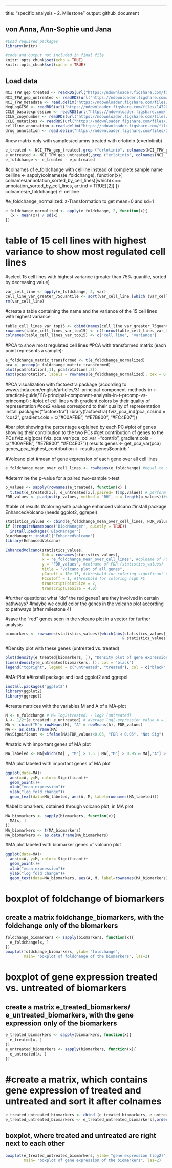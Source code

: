 ---
title: "specific analysis - 2. Milestone"
output: github_document

## von Anna, Ann-Sophie und Jana

```r
#Load required packages
library(knitr)
```

```r
#code and output not included in final file
knitr::opts_chunk$set(echo = TRUE)
knitr::opts_chunk$set(cache = TRUE)
```


## Load data

```r
NCI_TPW_gep_treated <- readRDS(url("https://ndownloader.figshare.com/files/14720180?private_link=db1411debcfbe2618d2f"))
NCI_TPW_gep_untreated <- readRDS(url("https://ndownloader.figshare.com/files/14720183?private_link=db1411debcfbe2618d2f"))
NCI_TPW_metadata <- read.delim("https://ndownloader.figshare.com/files/14720186?private_link=db1411debcfbe2618d2f")
NegLogGI50 <- readRDS(url("https://ndownloader.figshare.com/files/14720210?private_link=074e0120fe5e682f3d14"))
CCLE_basalexpression <- readRDS(url("https://ndownloader.figshare.com/files/14770127?private_link=fc0c71246dc192982a3c"))
CCLE_copynumber <- readRDS(url("https://ndownloader.figshare.com/files/14770130?private_link=fc0c71246dc192982a3c"))
CCLE_mutations <- readRDS(url("https://ndownloader.figshare.com/files/14770133?private_link=fc0c71246dc192982a3c"))
cellline_annotation <-read.delim("https://ndownloader.figshare.com/files/14768981?private_link=efb6a529eaf2d4dc6432")
drug_annotation <- read.delim("https://ndownloader.figshare.com/files/14768984?private_link=efb6a529eaf2d4dc6432")
```

#new matrix only with samples/columns treated with erlotinib  (e=erlotinib)
```r
e_treated <- NCI_TPW_gep_treated[,grep ("erlotinib", colnames(NCI_TPW_gep_treated))]
e_untreated <- NCI_TPW_gep_untreated[,grep ("erlotinib", colnames(NCI_TPW_gep_untreated))]
e_foldchange <- e_treated - e_untreated
```

#colnames of e_foldchange with cellline instead of complete sample name
  cellline <- sapply(colnames(e_foldchange), function(x){
  colnames(annotation_sorted_by_cell_lines)[which(x == annotation_sorted_by_cell_lines, arr.ind = TRUE)[2]]
})
colnames(e_foldchange) <- cellline

#e_foldchange_normalized: z-Transformation to get mean=0 and sd=1
```r
e_foldchange_normalized <- apply(e_foldchange, 2, function(x){
  (x - mean(x)) / sd(x)
})
```


# table of 15 cell lines with highest variance to show most regulated cell lines
#select 15 cell lines with highest variance (greater than 75% quantile, sorted by decreasing value)
```r
var_cell_line <- apply(e_foldchange, 2, var)
cell_line_var_greater_75quantile <- sort(var_cell_line [which (var_cell_line > quantile(var_cell_line,0.75))], decreasing = TRUE)
rm(var_cell_line)
```

#create a table containing the name and the variance of the 15 cell lines with highest variance

```r
table_cell_lines_var_top15 <- cbind(names(cell_line_var_greater_75quantile), cell_line_var_greater_75quantile)
rownames(table_cell_lines_var_top15) <- c(1:nrow(table_cell_lines_var_top15))
colnames(table_cell_lines_var_top15) <- c("cell line", "variance")
```


#PCA to show most regulated cell lines
#PCA with transformed matrix (each point represents a sample):

```r
e_foldchange_matrix_transformed <- t(e_foldchange_normalized)
pca <- prcomp(e_foldchange_matrix_transformed)
plot(pca$rotation[,1], pca$rotation[,2])
text(pca$rotation, labels = rownames(e_foldchange_normalized), cex = 0.4, pos = 3)
```

#PCA visualization with factoextra package (according to www.sthda.com/english/articles/31-principal-component-methods-in-r-practical-guide/118-principal-component-analysis-in-t-prcomp-vs-princomp/) : 
#plot of cell lines with gradient colors by their quality of representation
 #cos2 values correspond to their quality of representation
install.packages("factoextra")
library(factoextra)
fviz_pca_ind(pca, col.ind = "cos2", gradient.cols = c("#00AFBB", "#E7B800", "#FC4E07"))

#bar plot showing the percentage explained by each PC
#plot of genes showing their contribution to the two PCs 
#get contribution of genes to the PCs
fviz_eig(pca)
fviz_pca_var(pca, col.var ="contrib", gradient.cols = c("#00AFBB", "#E7B800", "#FC4E07"))
results.genes <- get_pca_var(pca)
genes_pca_highest_contribution <- results.genes$contrib '



#Volcano plot
#mean of gene expression of each gene over all cell lines

```r
e_foldchange_mean_over_cell_lines <- rowMeans(e_foldchange) #equal to e_treated_mean_over_cell_lines - e_untreated_mean_over_cell_line
```

#determine the p-value for a paired two-sample t-test 
```r
p_values <- sapply(rownames(e_treated), function(x) {
  t.test(e_treated[x,], e_untreated[x,],paired= T)$p.value}) # perform t-test and save p-values of each gene in p_vales-vector
FDR_values <- p.adjust(p_values, method = "BH", n = length(p_values))#calculate FDR with benjamini-hochberg (BH)
```


#table of results 
#coloring with package enhanced volcano
#install package EnhancedVolcano (needs ggplot2, ggrepel)

```r
statistics_values <- cbind(e_foldchange_mean_over_cell_lines, FDR_values)
if (!requireNamespace('BiocManager', quietly = TRUE))
  install.packages('BiocManager')
BiocManager::install('EnhancedVolcano')
library(EnhancedVolcano)

EnhancedVolcano(statistics_values, 
                lab = rownames(statistics_values),
                x = "e_foldchange_mean_over_cell_lines", #colname of FC values in this table (statistics_values)
                y = "FDR_values", #colname of FDR (statistics_values)
                title = "Volcano plot of all genes",
                pCutoff = 10e-15, #threshold for coloring significant ones
                FCcutoff = 1, #threshold for coloring high FC
                transcriptPointSize = 2,
                transcriptLabSize = 4.0)
```



#further questions: what "do" the red genes? are they involved in certain pathways?
#maybe we could color the genes in the volcano plot according to pathways (after milestone 4)

#save the "red" genes seen in the volcano plot in a vector for further analysis
```r
biomarkers <- rownames(statistics_values)[which(abs(statistics_values[, 1]) > 1 
                                                   & statistics_values[, 2] < 10e-15)]
```


#Density plot with these genes (untreated vs. treated)
```r
plot(density(e_treated[biomarkers, ]), "Density plot of gene expression", col = "red")
lines(density(e_untreated[biomarkers, ]), col = "black")
legend("topright", legend = c("untreated", "treated"), col = c("black", "red"), pch = 15)
```


#MA-Plot
##install package and load ggplot2 and ggrepel
```r
install.packages("ggplot2")
library(ggplot2)
library(ggrepel)
```

#create matrices with the variables M and A of a MA-plot
```r
M <- e_foldchange # M= log2(treated) - log2 (untreated)
A <- 1/2*(e_treated+ e_untreated) # average log2-expression value A = 1/2 (log2(treated)+log2(untreated))
MA <- cbind("M"= rowMeans(M), "A" = rowMeans(A), FDR_values)
MA <- as.data.frame(MA)
MA$Significant <- ifelse(MA$FDR_values<0.05, "FDR < 0.05", "Not Sig")
```

#matrix with important genes of MA plot 
```r
MA_labeled <- MA[which(MA[ , "M"] > 1.5 | MA[,"M"] > 0.95 & MA[,"A"] > 10) , ]
```

#MA plot labeled with important genes of MA plot
```r
ggplot(data=MA)+ 
  aes(x=A, y=M, color= Significant)+
  geom_point()+
  xlab("mean expression")+
  ylab("log fold change")+
  geom_text(data=MA_labeled, aes(A, M, label=rownames(MA_labeled)))
```

#label biomarkers, obtained through volcano plot, in MA plot
```r
MA_biomarkers <- sapply(biomarkers, function(x){
  MA[x, ]
})
MA_biomarkers <- t(MA_biomarkers)
MA_biomarkers <- as.data.frame(MA_biomarkers)
```

#MA plot labeled with biomarker genes of volcano plot
```r
ggplot(data=MA)+ 
  aes(x=A, y=M, color= Significant)+
  geom_point()+
  xlab("mean expression")+
  ylab("log fold change")+
  geom_text(data=MA_biomarkers, aes(A, M, label=rownames(MA_biomarkers)))
```

# boxplot of foldchange of biomarkers 
## create a matrix foldchange_biomarkers, with the foldchange only of the biomarkers
```r
foldchange_biomarkers <- sapply(biomarkers, function(x){
  e_foldchange[x, ]
})
boxplot(foldchange_biomarkers, ylab= "foldchange", 
        main= "boxplot of foldchange of the biomarkers", las=2)
```


# boxplot of gene expression treated vs. untreated of biomarkers 
## create a matrix e_treated_biomarkers/ e_untreated_biomarkers, with the gene expression only of the biomarkers
```r
e_treated_biomarkers <- sapply(biomarkers, function(x){
  e_treated[x, ]
})
e_untreated_biomarkers <- sapply(biomarkers, function(x){
  e_untreated[x, ]
})
```

# #create a matrix, which contains gene expression of treated and untreated and sort it after colnames
```r
e_treated_untreated_biomarkers <- cbind (e_treated_biomarkers, e_untreated_biomarkers)
e_treated_untreated_biomarkers <- e_treated_untreated_biomarkers[,order(colnames(e_treated_untreated_biomarkers))]
```

## boxplot, where treated and untreated are right next to each other 
```r
boxplot(e_treated_untreated_biomarkers, ylab= "gene expression (log2)", 
        main= "boxplot of gene expression of the biomarkers", las=2)
```



